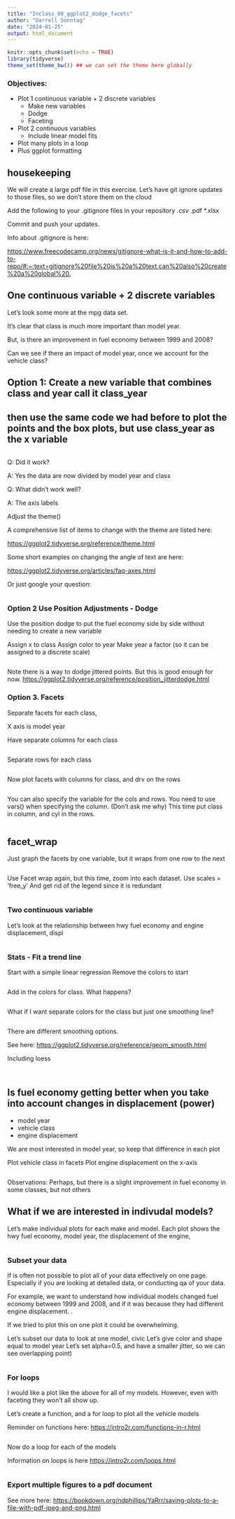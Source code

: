 ```yaml
---
title: "Inclass_08_ggplot2_dodge_facets"
author: "Darrell Sonntag"
date: "2024-01-25"
output: html_document
---
```


```r
knitr::opts_chunk$set(echo = TRUE)
library(tidyverse)
theme_set(theme_bw()) ## we can set the theme here globally
```
### Objectives:
- Plot 1 continuous variable + 2 discrete variables
  - Make new variables
  - Dodge
  - Faceting
- Plot 2 continuous variables
  - Include linear model fits
- Plot many plots in a loop
- Plus ggplot formatting 


## housekeeping
We will create a large pdf file in this exercise. Let's have git ignore updates to those files, so we don't store them on the cloud

Add the following to your .gitignore files in your repository
*.csv
*.pdf
*.xlsx

Commit and push your updates. 

Info about .gitignore is here: 

<https://www.freecodecamp.org/news/gitignore-what-is-it-and-how-to-add-to-repo/#:~:text=gitignore%20file%20is%20a%20text,can%20also%20create%20a%20global%20.>


## One continuous variable + 2 discrete variables

Let's look some more at the mpg data set. 

It's clear that class is much more important than model year. 

But, is there an improvement in fuel economy between 1999 and 2008? 

Can we see if there an impact of model year, once we account for the vehicle class?


## Option 1:  Create a new variable that combines class and year call it class_year

## then use the same code we had before to plot the points and the box plots, but use class_year as the x variable

```r


```
Q: Did it work?

A: Yes the data are now divided by model year and class

Q: What didn't work well?

A: The axis labels

Adjust the theme()

A comprehensive list of items to change with the theme are listed here: 

<https://ggplot2.tidyverse.org/reference/theme.html>

Some short examples on changing the angle of text are here: 

<https://ggplot2.tidyverse.org/articles/faq-axes.html>

Or just google your question: 

```r


```
### Option 2 Use Position Adjustments - Dodge
Use the position dodge to put the fuel economy side by side without needing to create a new variable 

Assign x to class
Assign color to year
Make year a factor (so it can be assigned to a discrete scale)


```r


```
Note there is a way to dodge jittered points. But this is good enough for now. 
<https://ggplot2.tidyverse.org/reference/position_jitterdodge.html>

### Option 3. Facets

Separate facets for each class, 

X axis is model year

Have separate columns for each class

```r



```


Separate rows for each class

```r


```

Now plot facets with columns for class, and drv on the rows


```r

 

```
You can also specify the variable for the cols and rows. 
You need to use vars() when specifying the column. (Don't ask me why)
This time put class in column, and cyl in the rows. 
```r



```


## facet_wrap

Just graph the facets by one variable, but it wraps from one row to the next 
```r

 

```

Use Facet wrap again, but this time, zoom into each dataset. 
Use scales = 'free_y'
And get rid of the legend since it is redundant

```r
 
```

### Two continuous variable

Let's look at the relationship between hwy fuel economy and engine displacement, displ

```r


```

### Stats - Fit a trend line

Start with a simple linear regression
Remove the colors to start

```r

```

Add in the colors for class. 
What happens?

```r

```

What if I want separate colors for the class but just one smoothing line?


```r


```



There are different smoothing options. 

See here: <https://ggplot2.tidyverse.org/reference/geom_smooth.html>

Including loess

```r

```

```r


```

## Is fuel economy getting better when you take into account changes in displacement (power)
- model year 
- vehicle class
- engine displacement

We are most interested in model year, so keep that difference in each plot

Plot vehicle class in facets
Plot engine displacement on the x-axis


```r

```
Observations: Perhaps, but there is a slight improvement in fuel economy in some classes, but not others


## What if we are interested in indivudal models?

Let's make individual plots for each make and model. 
Each plot shows the hwy fuel economy, model year, the displacement of the engine, 

```r



```

### Subset your data

If is often not possible to plot all of your data effectively on one page. 
Especially if you are looking at detailed data, or conducting qa of your data. 

For example, we want to understand how individual models changed fuel economy between 1999 and 2008, and if it was because they had different engine displacement. . 

If we tried to plot this on one plot it could be overwhelming.

Let's subset our data to look at one model, civic
Let's give color and shape equal to model year 
Let's set alpha=0.5, and have a smaller jitter, so we can see overlapping point)



```r




```
### For loops

I would like a plot like the above for all of my models. 
However, even with faceting they won't all show up. 

Let's create a function, and a for loop to plot all the vehicle models

Reminder on functions here: <https://intro2r.com/functions-in-r.html>



```r




```


Now do a loop for each of the models

Information on loops is here
<https://intro2r.com/loops.html>

```r



```

### Export multiple figures to a pdf document

See more here: <https://bookdown.org/ndphillips/YaRrr/saving-plots-to-a-file-with-pdf-jpeg-and-png.html>

```r



```




